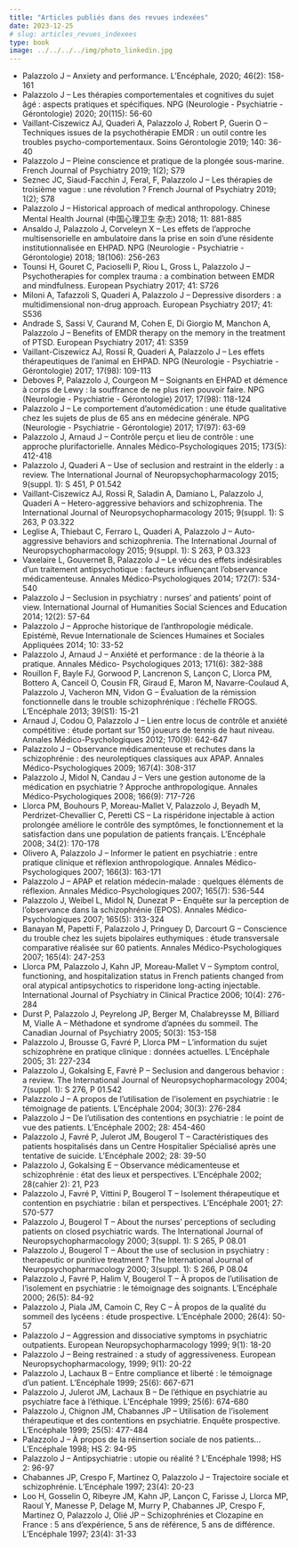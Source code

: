 ```yaml
---
title: "Articles publiés dans des revues indexées"
date: 2023-12-25
# slug: articles_revues_indexees  
type: book
image: ../../../../img/photo_linkedin.jpg
---
```


- Palazzolo J – Anxiety and performance. L’Encéphale, 2020; 46(2): 158-161
- Palazzolo J – Les thérapies comportementales et cognitives du sujet âgé : aspects pratiques et spécifiques. NPG (Neurologie - Psychiatrie - Gérontologie) 2020; 20(115): 56-60
- Vaillant-Ciszewicz AJ, Quaderi A, Palazzolo J, Robert P, Guerin O – Techniques issues de la psychothérapie EMDR : un outil contre les troubles psycho-comportementaux. Soins Gérontologie 2019; 140: 36-40
- Palazzolo J – Pleine conscience et pratique de la plongée sous-marine. French Journal of Psychiatry 2019; 1(2); S79
- Seznec JC, Siaud-Facchin J, Feral, F, Palazzolo J – Les thérapies de troisième vague : une révolution ? French Journal of Psychiatry 2019; 1(2); S78
- Palazzolo J – Historical approach of medical anthropology. Chinese Mental Health Journal (中国⼼理卫⽣ 杂志) 2018; 11: 881-885
- Ansaldo J, Palazzolo J, Corveleyn X – Les effets de l’approche multisensorielle en ambulatoire dans la prise en soin d’une résidente institutionnalisée en EHPAD. NPG (Neurologie - Psychiatrie - Gérontologie) 2018; 18(106): 256-263
- Tounsi H, Gouret C, Pacioselli P, Riou L, Gross L, Palazzolo J – Psychotherapies for complex trauma : a combination between EMDR and mindfulness. European Psychiatry 2017; 41: S726
- Miloni A, Tafazzoli S, Quaderi A, Palazzolo J – Depressive disorders : a multidimensional non-drug approach. European Psychiatry 2017; 41: S536
- Andrade S, Sassi V, Caurand M, Cohen E, Di Giorgio M, Manchon A, Palazzolo J – Benefits of EMDR therapy on the memory in the treatment of PTSD. European Psychiatry 2017; 41: S359
- Vaillant-Ciszewicz AJ, Rossi R, Quaderi A, Palazzolo J – Les effets thérapeutiques de l’animal en EHPAD. NPG (Neurologie - Psychiatrie - Gérontologie) 2017; 17(98): 109-113
- Deboves P, Palazzolo J, Courgeon M – Soignants en EHPAD et démence à corps de Lewy : la souffrance de ne plus rien pouvoir faire. NPG (Neurologie - Psychiatrie - Gérontologie) 2017; 17(98): 118-124
- Palazzolo J – Le comportement d’automédication : une étude qualitative chez les sujets de plus de 65 ans en médecine générale. NPG (Neurologie - Psychiatrie - Gérontologie) 2017; 17(97): 63-69
- Palazzolo J, Arnaud J – Contrôle perçu et lieu de contrôle : une approche plurifactorielle. Annales Médico-Psychologiques 2015; 173(5): 412-418
- Palazzolo J, Quaderi A – Use of seclusion and restraint in the elderly : a review. The International Journal of Neuropsychopharmacology 2015; 9(suppl. 1): S 451, P 01.542
- Vaillant-Ciszewicz AJ, Rossi R, Saladin A, Damiano L, Palazzolo J, Quaderi A – Hetero-aggressive behaviors and schizophrenia. The International Journal of Neuropsychopharmacology 2015; 9(suppl. 1): S 263, P 03.322
- Leglise A, Thiebaut C, Ferraro L, Quaderi A, Palazzolo J – Auto-aggressive behaviors and schizophrenia. The International Journal of Neuropsychopharmacology 2015; 9(suppl. 1): S 263, P 03.323
- Vaxelaire L, Gouvernet B, Palazzolo J – Le vécu des effets indésirables d’un traitement antipsychotique : facteurs influençant l’observance médicamenteuse. Annales Médico-Psychologiques 2014; 172(7): 534-540
- Palazzolo J – Seclusion in psychiatry : nurses’ and patients’ point of view. International Journal of Humanities Social Sciences and Education 2014; 12(2): 57-64
- Palazzolo J – Approche historique de l’anthropologie médicale. Epistémè, Revue Internationale de Sciences Humaines et Sociales Appliquées 2014; 10: 33-52
- Palazzolo J, Arnaud J – Anxiété et performance : de la théorie à la pratique. Annales Médico- Psychologiques 2013; 171(6): 382-388
- Rouillon F, Bayle FJ, Gorwood P, Lancrenon S, Lançon C, Llorca PM, Bottero A, Canceil O, Cousin FR, Giraud E, Maron M, Navarre-Coulaud A, Palazzolo J, Vacheron MN, Vidon G – Évaluation de la rémission fonctionnelle dans le trouble schizophrénique : l’échelle FROGS. L'Encéphale 2013; 39(S1): 15-21
- Arnaud J, Codou O, Palazzolo J – Lien entre locus de contrôle et anxiété compétitive : étude portant sur 150 joueurs de tennis de haut niveau. Annales Médico-Psychologiques 2012; 170(9): 642-647
- Palazzolo J – Observance médicamenteuse et rechutes dans la schizophrénie : des neuroleptiques classiques aux APAP. Annales Médico-Psychologiques 2009; 167(4): 308-317
- Palazzolo J, Midol N, Candau J – Vers une gestion autonome de la médication en psychiatrie ? Approche anthropologique. Annales Médico-Psychologiques 2008; 166(9): 717-726
- Llorca PM, Bouhours P, Moreau-Mallet V, Palazzolo J, Beyadh M, Perdrizet-Chevallier C, Peretti CS – La rispéridone injectable à action prolongée améliore le contrôle des symptômes, le fonctionnement et la satisfaction dans une population de patients français. L’Encéphale 2008; 34(2): 170-178
- Olivero A, Palazzolo J – Informer le patient en psychiatrie : entre pratique clinique et réflexion anthropologique. Annales Médico-Psychologiques 2007; 166(3): 163-171
- Palazzolo J – APAP et relation médecin-malade : quelques éléments de réflexion. Annales Médico-Psychologiques 2007; 165(7): 536-544
- Palazzolo J, Weibel L, Midol N, Dunezat P – Enquête sur la perception de l’observance dans la schizophrénie (EPOS). Annales Médico-Psychologiques 2007; 165(5): 313-324
- Banayan M, Papetti F, Palazzolo J, Pringuey D, Darcourt G – Conscience du trouble chez les sujets bipolaires euthymiques : étude transversale comparative réalisée sur 60 patients. Annales Médico-Psychologiques 2007; 165(4): 247-253
- Llorca PM, Palazzolo J, Kahn JP, Moreau-Mallet V – Symptom control, functioning, and hospitalization status in French patients changed from oral atypical antipsychotics to risperidone long-acting injectable. International Journal of Psychiatry in Clinical Practice 2006; 10(4): 276-284
- Durst P, Palazzolo J, Peyrelong JP, Berger M, Chalabreysse M, Billiard M, Vialle A – Méthadone et syndrome d’apnées du sommeil. The Canadian Journal of Psychiatry 2005; 50(3): 153-158
- Palazzolo J, Brousse G, Favré P, Llorca PM – L’information du sujet schizophrène en pratique clinique : données actuelles. L’Encéphale 2005; 31: 227-234
- Palazzolo J, Gokalsing E, Favré P – Seclusion and dangerous behavior : a review. The International Journal of Neuropsychopharmacology 2004; 7(suppl. 1): S 276, P 01.542
- Palazzolo J – A propos de l’utilisation de l’isolement en psychiatrie : le témoignage de patients. L’Encéphale 2004; 30(3): 276-284
- Palazzolo J – De l’utilisation des contentions en psychiatrie : le point de vue des patients. L’Encéphale 2002; 28: 454-460
- Palazzolo J, Favré P, Julerot JM, Bougerol T – Caractéristiques des patients hospitalisés dans un Centre Hospitalier Spécialisé après une tentative de suicide. L’Encéphale 2002; 28: 39-50
- Palazzolo J, Gokalsing E – Observance médicamenteuse et schizophrénie : état des lieux et perspectives. L’Encéphale 2002; 28(cahier 2): 21, P23
- Palazzolo J, Favré P, Vittini P, Bougerol T – Isolement thérapeutique et contention en psychiatrie : bilan et perspectives. L’Encéphale 2001; 27: 570-577
- Palazzolo J, Bougerol T – About the nurses’ perceptions of secluding patients on closed psychiatric wards. The International Journal of Neuropsychopharmacology 2000; 3(suppl. 1): S 265, P 08.01
- Palazzolo J, Bougerol T – About the use of seclusion in psychiatry : therapeutic or punitive treatment ? The International Journal of Neuropsychopharmacology 2000; 3(suppl. 1): S 266, P 08.04
- Palazzolo J, Favré P, Halim V, Bougerol T – À propos de l’utilisation de l’isolement en psychiatrie : le témoignage des soignants. L’Encéphale 2000; 26(5): 84-92
- Palazzolo J, Piala JM, Camoin C, Rey C – À propos de la qualité du sommeil des lycéens : étude prospective. L’Encéphale 2000; 26(4): 50-57
- Palazzolo J – Aggression and dissociative symptoms in psychiatric outpatients. European Neuropsychopharmacology 1999; 9(1): 18-20
- Palazzolo J – Being restrained : a study of aggressiveness. European Neuropsychopharmacology, 1999; 9(1): 20-22
- Palazzolo J, Lachaux B – Entre compliance et liberté : le témoignage d’un patient. L’Encéphale 1999; 25(6): 667-671
- Palazzolo J, Julerot JM, Lachaux B – De l’éthique en psychiatrie au psychiatre face à l’éthique. L’Encéphale 1999; 25(6): 674-680
- Palazzolo J, Chignon JM, Chabannes JP – Utilisation de l’isolement thérapeutique et des contentions en psychiatrie. Enquête prospective. L’Encéphale 1999; 25(5): 477-484
- Palazzolo J – À propos de la réinsertion sociale de nos patients... L’Encéphale 1998; HS 2: 94-95
- Palazzolo J – Antipsychiatrie : utopie ou réalité ? L’Encéphale 1998; HS 2: 96-97
- Chabannes JP, Crespo F, Martinez O, Palazzolo J – Trajectoire sociale et schizophrénie. L’Encéphale 1997; 23(4): 20-23
- Loo H, Gosselin O, Ribeyre JM, Kahn JP, Lançon C, Farisse J, Llorca MP, Raoul Y, Manesse P, Delage M, Murry P, Chabannes JP, Crespo F, Martinez O, Palazzolo J, Olié JP – Schizophrénies et Clozapine en France : 5 ans d'expérience, 5 ans de référence, 5 ans de différence. L’Encéphale 1997; 23(4): 31-33
